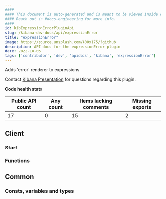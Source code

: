 ```yaml
---
####
#### This document is auto-generated and is meant to be viewed inside our experimental, new docs system.
#### Reach out in #docs-engineering for more info.
####
id: kibExpressionErrorPluginApi
slug: /kibana-dev-docs/api/expressionError
title: "expressionError"
image: https://source.unsplash.com/400x175/?github
description: API docs for the expressionError plugin
date: 2022-10-05
tags: ['contributor', 'dev', 'apidocs', 'kibana', 'expressionError']
---
```


Adds 'error' renderer to expressions

Contact [Kibana Presentation](https://github.com/orgs/elastic/teams/kibana-presentation) for questions regarding this plugin.

**Code health stats**

| Public API count  | Any count | Items lacking comments | Missing exports |
|-------------------|-----------|------------------------|-----------------|
| 17 | 0 | 15 | 2 |

## Client

### Start
<DocDefinitionList data={[expressionErrorObj.client.start]}/>

### Functions
<DocDefinitionList data={expressionErrorObj.client.functions}/>

## Common

### Consts, variables and types
<DocDefinitionList data={expressionErrorObj.common.misc}/>

